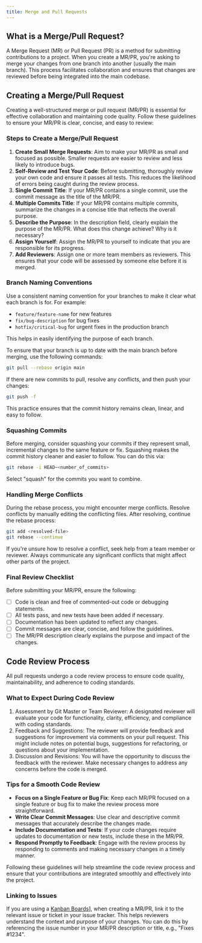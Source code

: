 ```yaml
---
title: Merge and Pull Requests
---
```



## What is a Merge/Pull Request?

A Merge Request (MR) or Pull Request (PR) is a method for submitting contributions to a project. When you create a MR/PR, you're asking to merge your changes from one branch into another (usually the main branch). This process facilitates collaboration and ensures that changes are reviewed before being integrated into the main codebase.

## Creating a Merge/Pull Request

Creating a well-structured merge or pull request (MR/PR) is essential for effective collaboration and maintaining code quality. Follow these guidelines to ensure your MR/PR is clear, concise, and easy to review:

### Steps to Create a Merge/Pull Request

1. **Create Small Merge Requests**: Aim to make your MR/PR as small and focused as possible. Smaller requests are easier to review and less likely to introduce bugs.
2. **Self-Review and Test Your Code**: Before submitting, thoroughly review your own code and ensure it passes all tests. This reduces the likelihood of errors being caught during the review process.
3. **Single Commit Title**: If your MR/PR contains a single commit, use the commit message as the title of the MR/PR.
4. **Multiple Commits Title**: If your MR/PR contains multiple commits, summarize the changes in a concise title that reflects the overall purpose.
5. **Describe the Purpose**: In the description field, clearly explain the purpose of the MR/PR. What does this change achieve? Why is it necessary?
6. **Assign Yourself**: Assign the MR/PR to yourself to indicate that you are responsible for its progress.
7. **Add Reviewers**: Assign one or more team members as reviewers. This ensures that your code will be assessed by someone else before it is merged.

### Branch Naming Conventions

Use a consistent naming convention for your branches to make it clear what each branch is for. For example:

- `feature/feature-name` for new features
- `fix/bug-description` for bug fixes
- `hotfix/critical-bug` for urgent fixes in the production branch

This helps in easily identifying the purpose of each branch.

<Aside
  type="danger"
  title="To ensure your code is up to date, please use rebase instead of merge."
/>

To ensure that your branch is up to date with the main branch before merging, use the following commands:

```bash
git pull --rebase origin main
```

If there are new commits to pull, resolve any conflicts, and then push your changes:

```bash
git push -f
```

This practice ensures that the commit history remains clean, linear, and easy to follow.

### Squashing Commits

Before merging, consider squashing your commits if they represent small, incremental changes to the same feature or fix. Squashing makes the commit history cleaner and easier to follow. You can do this via:

```bash
git rebase -i HEAD~<number_of_commits>
```

Select "squash" for the commits you want to combine.

### Handling Merge Conflicts

During the rebase process, you might encounter merge conflicts. Resolve conflicts by manually editing the conflicting files. After resolving, continue the rebase process:

```bash
git add <resolved-file>
git rebase --continue
```

If you're unsure how to resolve a conflict, seek help from a team member or reviewer. Always communicate any significant conflicts that might affect other parts of the project.

### Final Review Checklist

Before submitting your MR/PR, ensure the following:

- [ ] Code is clean and free of commented-out code or debugging statements.
- [ ] All tests pass, and new tests have been added if necessary.
- [ ] Documentation has been updated to reflect any changes.
- [ ] Commit messages are clear, concise, and follow the guidelines.
- [ ] The MR/PR description clearly explains the purpose and impact of the changes.

## Code Review Process

All pull requests undergo a code review process to ensure code quality, maintainability, and adherence to coding standards.

### What to Expect During Code Review

1. Assessment by Git Master or Team Reviewer: A designated reviewer will evaluate your code for functionality, clarity, efficiency, and compliance with coding standards.
2. Feedback and Suggestions: The reviewer will provide feedback and suggestions for improvement via comments on your pull request. This might include notes on potential bugs, suggestions for refactoring, or questions about your implementation.
3. Discussion and Revisions: You will have the opportunity to discuss the feedback with the reviewer. Make necessary changes to address any concerns before the code is merged.

### Tips for a Smooth Code Review

- **Focus on a Single Feature or Bug Fix**: Keep each MR/PR focused on a single feature or bug fix to make the review process more straightforward.
- **Write Clear Commit Messages**: Use clear and descriptive commit messages that accurately describe the changes made.
- **Include Documentation and Tests**: If your code changes require updates to documentation or new tests, include these in the MR/PR.
- **Respond Promptly to Feedback**: Engage with the review process by responding to comments and making necessary changes in a timely manner.

Following these guidelines will help streamline the code review process and ensure that your contributions are integrated smoothly and effectively into the project.

### Linking to Issues

If you are using a [Kanban Boards](kanban.md)], when creating a MR/PR, link it to the relevant issue or ticket in your issue tracker. This helps reviewers understand the context and purpose of your changes. You can do this by referencing the issue number in your MR/PR description or title, e.g., "Fixes #1234".
